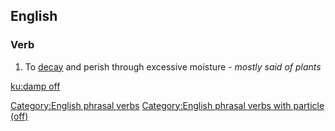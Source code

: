 ==English==

===Verb===
{{en-verb|damps off|damping off|damped off}}

# {{lb|en|intransitive}} To [[decay]] and perish through excessive moisture - ''mostly said of plants''
[[Category:English phrasal verbs]]
[[Category:English phrasal verbs with particle (off)]]

[[ku:damp off]]